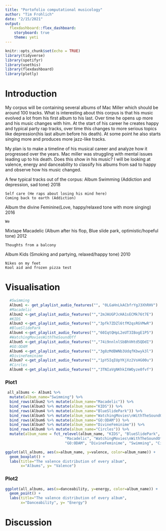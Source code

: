 ```yaml
---
title: "Portofolio computational musicology"
author: "Tim Frohlich"
date: "2/15/2021"
output: 
  flexdashboard::flex_dashboard:
    storyboard: true
    theme: yeti
---
```


```r
knitr::opts_chunk$set(echo = TRUE)
library(tidyverse)
library(spotifyr)
library(usethis)
library(flexdashboard)
library(plotly)
```


Introduction
=====================================
My corpus will be containing several albums of Mac Miller which should be around 100 tracks. What is interesting about this corpus is that his music evolved a lot from his first album to his last. Over time he opens up more and his music changes with him. At the start of his career he creates happy and typical party rap tracks, over time this changes to more serious topics like depression(his last album before his death). At some point he also starts singing more and produces more jazz-like tracks.

My plan is to make a timeline of his musical career and analyze how it progressed over the years. Mac miller was struggling with mental issues leading up to his death. Does this show in his music? I will be looking at valence, energy and danceability to classify his albums from sad to happy and observe how his music changed.

A few typical tracks out of the corpus: Album Swimming (Addiction and depression, sad tone) 2018

    Self care (He raps about losing his mind here)
    Coming back to earth (Addiction)

Album the divine Feminine(Love, happy/relaxed tone with more singing) 2016

    We

Mixtape Macadelic (Album after his flop, Blue slide park, optimistic/hopeful tone) 2012

    Thoughts from a balcony

Album Kids (Smoking and partying, relaxed/happy tone) 2010

    Nikes on my feet
    Kool aid and frozen pizza test

Visualisation
=====================================
```r
  #Swimming
  Album1 <- get_playlist_audio_features("", "0LGaHnLkACbfrYgJ3XhRHV")
  #Macadelic
  Album2 <-get_playlist_audio_features("","2mJAUGPJcHA1sECMk76t7E")
  #KIDS
  Album3 <-get_playlist_audio_features("","3pfk7ZDZl6tfM2qsRGVMwR")
  #BlueSlidePark
  Album4 <-get_playlist_audio_features("","60IqtQHpL2eUT3IBogE1P5")
  #WatchingMoviesWithTheSoundOff
  Album5 <-get_playlist_audio_features("","74i9nnlnlSbBhVHtd5QDdI")
  #GO:ODAM
  Album6 <-get_playlist_audio_features("","3g8zMdBWNb3UdqfKbwyk3l")
  #DivineFeminime
  Album7 <-get_playlist_audio_features("","1pY5IqIUpYKjXz2VsHG00u")
  #Circles
  Album8 <-get_playlist_audio_features("","3TNIaVgNKhkIXWOyze0fvf")
```



### Plot1
```r
 all_albums <- Album1 %>%
  mutate(album_name="Swimming") %>%
  bind_rows(Album2 %>% mutate(album_name="Macadelic")) %>%
  bind_rows(Album3 %>% mutate(album_name="KIDS")) %>%
  bind_rows(Album4 %>% mutate(album_name="BlueSlidePark")) %>%
  bind_rows(Album5 %>% mutate(album_name="WatchingMovies\nWithTheSoundOff")) %>%
  bind_rows(Album6 %>% mutate(album_name="GO:ODAM")) %>%
  bind_rows(Album7 %>% mutate(album_name="DivineFeminime")) %>%
  bind_rows(Album8 %>% mutate(album_name="Circles")) %>%
  mutate(album_name = fct_relevel(album_name, "KIDS", "BlueSlidePark",
                           "Macadelic", "WatchingMovies\nWithTheSoundOff",
                           "GO:ODAM", "DivineFeminime", "Swimming", "Circles"))

ggplot(all_albums, aes(x=album_name, y=valence, color=album_name)) +
  geom_boxplot() +
  labs(title="The valence distribution of every album",
       x="Albums", y= "Valence")

```


### Plot2
```r
ggplot(all_albums, aes(x=danceability, y=energy, color=album_name)) +
  geom_point() +
  labs(title="The valence distribution of every album",
       x="Danceability", y= "Energy")
```



Discussion
=====================================

